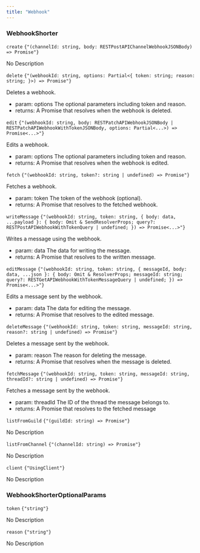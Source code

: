 ```yaml
---
title: "Webhook"
---
```

                 
### WebhookShorter



<div className='*:border-b [&>*:last-child]:border-b-0'><div className='text-sm text-fd-muted-foreground py-4'>

<div className="flex flex-row items-center gap-4">
  <code className="text-sm">create</code>
  <code className="text-fd-muted-foreground">{"(channelId: string, body: RESTPostAPIChannelWebhookJSONBody) => Promise<Webhook>"}</code>
</div>

No Description



</div>
<div className='text-sm text-fd-muted-foreground py-4'>

<div className="flex flex-row items-center gap-4">
  <code className="text-sm">delete</code>
  <code className="text-fd-muted-foreground">{"(webhookId: string, options: Partial<{ token: string; reason: string; }>) => Promise<never>"}</code>
</div>

Deletes a webhook.

- param:
options The optional parameters including token and reason.
- returns:
A Promise that resolves when the webhook is deleted.

</div>
<div className='text-sm text-fd-muted-foreground py-4'>

<div className="flex flex-row items-center gap-4">
  <code className="text-sm">edit</code>
  <code className="text-fd-muted-foreground">{"(webhookId: string, body: RESTPatchAPIWebhookJSONBody | RESTPatchAPIWebhookWithTokenJSONBody, options: Partial<...>) => Promise<...>"}</code>
</div>

Edits a webhook.

- param:
options The optional parameters including token and reason.
- returns:
A Promise that resolves when the webhook is edited.

</div>
<div className='text-sm text-fd-muted-foreground py-4'>

<div className="flex flex-row items-center gap-4">
  <code className="text-sm">fetch</code>
  <code className="text-fd-muted-foreground">{"(webhookId: string, token?: string | undefined) => Promise<Webhook>"}</code>
</div>

Fetches a webhook.

- param:
token The token of the webhook (optional).
- returns:
A Promise that resolves to the fetched webhook.

</div>
<div className='text-sm text-fd-muted-foreground py-4'>

<div className="flex flex-row items-center gap-4">
  <code className="text-sm">writeMessage</code>
  <code className="text-fd-muted-foreground">{"(webhookId: string, token: string, { body: data, ...payload }: { body: Omit<RESTPostAPIWebhookWithTokenJSONBody, \"components\" | \"embeds\" | \"poll\"> & SendResolverProps; query?: RESTPostAPIWebhookWithTokenQuery | undefined; }) => Promise<...>"}</code>
</div>

Writes a message using the webhook.

- param:
data The data for writing the message.
- returns:
A Promise that resolves to the written message.

</div>
<div className='text-sm text-fd-muted-foreground py-4'>

<div className="flex flex-row items-center gap-4">
  <code className="text-sm">editMessage</code>
  <code className="text-fd-muted-foreground">{"(webhookId: string, token: string, { messageId, body: data, ...json }: { body: Omit<RESTPatchAPIWebhookWithTokenMessageJSONBody, \"components\" | \"embeds\" | \"poll\"> & ResolverProps; messageId: string; query?: RESTGetAPIWebhookWithTokenMessageQuery | undefined; }) => Promise<...>"}</code>
</div>

Edits a message sent by the webhook.

- param:
data The data for editing the message.
- returns:
A Promise that resolves to the edited message.

</div>
<div className='text-sm text-fd-muted-foreground py-4'>

<div className="flex flex-row items-center gap-4">
  <code className="text-sm">deleteMessage</code>
  <code className="text-fd-muted-foreground">{"(webhookId: string, token: string, messageId: string, reason?: string | undefined) => Promise<never>"}</code>
</div>

Deletes a message sent by the webhook.

- param:
reason The reason for deleting the message.
- returns:
A Promise that resolves when the message is deleted.

</div>
<div className='text-sm text-fd-muted-foreground py-4'>

<div className="flex flex-row items-center gap-4">
  <code className="text-sm">fetchMessage</code>
  <code className="text-fd-muted-foreground">{"(webhookId: string, token: string, messageId: string, threadId?: string | undefined) => Promise<WebhookMessage>"}</code>
</div>

Fetches a message sent by the webhook.

- param:
threadId The ID of the thread the message belongs to.
- returns:
A Promise that resolves to the fetched message

</div>
<div className='text-sm text-fd-muted-foreground py-4'>

<div className="flex flex-row items-center gap-4">
  <code className="text-sm">listFromGuild</code>
  <code className="text-fd-muted-foreground">{"(guildId: string) => Promise<Webhook[]>"}</code>
</div>

No Description



</div>
<div className='text-sm text-fd-muted-foreground py-4'>

<div className="flex flex-row items-center gap-4">
  <code className="text-sm">listFromChannel</code>
  <code className="text-fd-muted-foreground">{"(channelId: string) => Promise<Webhook[]>"}</code>
</div>

No Description



</div>
<div className='text-sm text-fd-muted-foreground py-4'>

<div className="flex flex-row items-center gap-4">
  <code className="text-sm">client</code>
  <code className="text-fd-muted-foreground">{"UsingClient"}</code>
</div>

No Description



</div></div>

### WebhookShorterOptionalParams



<div className='*:border-b [&>*:last-child]:border-b-0'><div className='text-sm text-fd-muted-foreground py-4'>

<div className="flex flex-row items-center gap-4">
  <code className="text-sm">token</code>
  <code className="text-fd-muted-foreground">{"string"}</code>
</div>

No Description



</div>
<div className='text-sm text-fd-muted-foreground py-4'>

<div className="flex flex-row items-center gap-4">
  <code className="text-sm">reason</code>
  <code className="text-fd-muted-foreground">{"string"}</code>
</div>

No Description



</div></div>